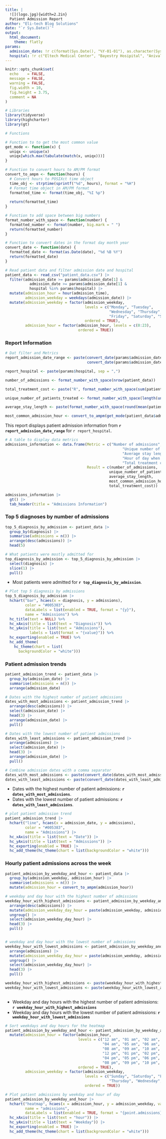 ```yaml
---
title: |
  ![](logo.jpg){width=2.2in}  
  Patient Admission Report
author: "Eli-tech Blog Solutions"
date: "`r Sys.Date()`"
output: 
  html_document:
    theme: flatly
params:
  admission_date: !r c(format(Sys.Date(), "%Y-01-01"), as.character(Sys.Date()))
  hospital: !r c("Eltech Medical Center", "Bayestry Hosipital", "Anival Health Clinic")
---
```


<style type="text/css">

h1.title {
  text-align: center;
}
h4.author { /* Header 4 - and the author and data headers use this too  */
  text-align: center;
}
h4.date { /* Header 4 - and the author and data headers use this too  */
  text-align: center;
}
</style>
 
 <style type="text/css">
 .main-container {
   max-width: 65% !important;
   margin: auto;
 }
 </style>

```r
knitr::opts_chunk$set(
  echo    = FALSE, 
  message = FALSE, 
  warning = FALSE,
  fig.width = 10,
  fig.height = 3.75,
  comment = NA
)

# Libraries 
library(tidyverse)
library(highcharter)
library(gt)

# Functions 

# Function to to get the most common value
get_mode <- function(x) {
  uniqx <- unique(x)
  uniqx[which.max(tabulate(match(x, uniqx)))]
}

# Function to convert hours to AM/PM format
convert_to_ampm <- function(hours) {
  # Convert hours to POSIXct time object
  time_obj <- strptime(sprintf("%d", hours), format = "%H")
  # Format time object in AM/PM format
  formatted_time <- format(time_obj, "%I %p")
  
  return(formatted_time)
}

# Function to add space between big numbers
format_number_with_space <- function(number) {
  formatted_number <- format(number, big.mark = " ")
  return(formatted_number)
}

# Function to convert dates in the format day month year
convert_date <- function(date) {
  formatted_date <- format(as.Date(date), "%d %B %Y")
  return(formatted_date)
}

```

```r
# Read patient data and filter admission date and hospital 
patient_data <- read_csv("patient_data.csv") |> 
  filter(admission_date >= params$admission_date[1] & 
           admission_date >= params$admission_date[1] & 
           hospital %in% params$hospital) |> 
  mutate(admission_hour = hour(admission_time),
         admission_weekday = weekdays(admission_date)) |> 
  mutate(admission_weekday = factor(admission_weekday,
                                    levels = c("Monday", "Tuesday",
                                               "Wednesday", "Thursday",
                                               "Friday", "Saturday", "Sunday"),
                                    ordered = TRUE),
         admission_hour = factor(admission_hour, levels = c(0:23),
                                 ordered = TRUE))
```

### Report Information

```r
# Dat filter and Metrics 
report_admission_date_range <- paste(convert_date(params$admission_date[1]), "to",
                                     convert_date(params$admission_date[2]))

report_hospital <- paste(params$hospital, sep = ",")

number_of_admissions <- format_number_with_space(nrow(patient_data))

total_treatment_cost <- paste("R", format_number_with_space(sum(patient_data$treatment_cost)))

unique_number_of_patients_treated <- format_number_with_space(length(unique(patient_data$patient_id)))

average_stay_length <- paste(format_number_with_space(round(mean(patient_data$length_of_stay), 0)), "days")

most_common_admission_hour <- convert_to_ampm(get_mode(patient_data$admission_hour))

```
This report displays patient admission information from **`r report_admission_date_range`** for `r report_hospital`.

```r
# A table to display data metrics
admissions_information <- data.frame(Metric = c("Number of admissions",
                                                     "Unique number of patients treated",
                                                     "Average stay length",
                                                     "Hour of day when patients are mostly admitted",
                                                     "Total treatment cost"),
                                     Result = c(number_of_admissions,
                                               unique_number_of_patients_treated,
                                               average_stay_length,
                                               most_common_admission_hour,
                                               total_treatment_cost))

admissions_information |> 
  gt() |> 
  tab_header(title = "Admissions Information")
```

### Top 5 diagnoses by number of admissions
```r
top_5_diagnosis_by_admission <- patient_data |> 
  group_by(diagnosis) |> 
  summarise(admissions = n()) |> 
  arrange(desc(admissions)) |> 
  head(5)

# What patients were mostly admitted for
top_diagnosis_by_admission <- top_5_diagnosis_by_admission |> 
  select(diagnosis) |> 
  slice(1) |> 
  pull()
```

- Most patients were admitted for **`r top_diagnosis_by_admission`**.
```r
# Plot top 5 diagnosis by admissions
top_5_diagnosis_by_admission |>  
  hchart("bar", hcaes(x = diagnosis, y = admissions),
         color = "#005383",
         dataLabels = list(enabled = TRUE, format = "{y}"),
         name = "Admissions") %>% 
  hc_title(text = NULL) %>% 
  hc_xAxis(title = list(text = "Diagnosis")) %>% 
  hc_yAxis(title = list(text = "Admissions"),
           labels = list(format = "{value}")) %>% 
  hc_exporting(enabled = TRUE) %>% 
  hc_add_theme(
    hc_theme(chart = list(
      backgroundColor = "white")))
```

### Patient admission trends
```r
patient_admission_trend <- patient_data |> 
  group_by(admission_date) |> 
  summarise(admissions = n()) |> 
  arrange(admission_date)

# Dates with the highest number of patient admissions
dates_with_most_admissions <- patient_admission_trend |> 
  arrange(desc(admissions)) |> 
  select(admission_date) |> 
  head(3) |> 
  arrange(admission_date) |> 
  pull()

# Dates with the lowest number of patient admissions
dates_with_least_admissions <- patient_admission_trend |> 
  arrange(admissions) |> 
  select(admission_date) |> 
  head(3) |> 
  arrange(admission_date) |> 
  pull()

# Combine admission dates with a comma separator 
dates_with_most_admissions <- paste(convert_date(dates_with_most_admissions), collapse = ", ")
dates_with_least_admissions <- paste(convert_date(dates_with_least_admissions), collapse = ", ")
```
- Dates with the highest number of patient admissions: **`r dates_with_most_admissions`**.
- Dates with the lowest number of patient admissions: **`r dates_with_least_admissions`**.

```r
# plot patient admission trend
patient_admission_trend |> 
  hchart("line", hcaes(x = admission_date, y = admissions),
         color = "#005383",
         name = "Admissions") |> 
  hc_xAxis(title = list(text = "Date")) |>  
  hc_yAxis(title = list(text = "Admissions")) |>  
  hc_exporting(enabled = TRUE) |> 
  hc_add_theme(hc_theme(chart = list(backgroundColor = "white")))
```

### Hourly patient admissions across the week
```r
patient_admission_by_weekday_and_hour <- patient_data |> 
  group_by(admission_weekday, admission_hour) |> 
  summarise(admissions = n()) |> 
  mutate(admission_hour = convert_to_ampm(admission_hour))

# weekday and day hour with the highest number of admissions
weekday_hour_with_highest_admissions <- patient_admission_by_weekday_and_hour |> 
  arrange(desc(admissions)) |> 
  mutate(admission_weekday_day_hour = paste(admission_weekday, admission_hour)) |> 
  ungroup() |> 
  select(admission_weekday_day_hour) |> 
  head(3) |> 
  pull()


# weekday and day hour with the lowest number of admissions
weekday_hour_with_lowest_admissions <- patient_admission_by_weekday_and_hour |> 
  arrange(admissions) |> 
  mutate(admission_weekday_day_hour = paste(admission_weekday, admission_hour)) |> 
  ungroup() |> 
  select(admission_weekday_day_hour) |> 
  head(3) |> 
  pull()

weekday_hour_with_highest_admissions <- paste(weekday_hour_with_highest_admissions, collapse = ", ")
weekday_hour_with_lowest_admissions <- paste(weekday_hour_with_lowest_admissions, collapse = ", ")
  
```
- Weekday and day hours with the highest number of patient admissions: **`r weekday_hour_with_highest_admissions`**
- Weekday and day hours with the lowest number of patient admissions: **`r weekday_hour_with_lowest_admissions`**

```r
# Sort weekdays and day hours for the heatmap
patient_admission_by_weekday_and_hour <- patient_admission_by_weekday_and_hour |> 
  mutate(admission_hour = factor(admission_hour,
                                 levels = c("12 am", "01 am", "02 am", "03 am",
                                            "04 am", "05 am", "06 am", "07 am",
                                            "08 am", "09 am", "10 am", "11 am",
                                            "12 pm", "01 pm", "02 pm", "03 pm",
                                            "04 pm", "05 pm", "06 pm", "07 pm",
                                            "08 pm", "09 pm", "10 pm", "11 pm"),
                                 ordered = TRUE),
         admission_weekday = factor(admission_weekday,
                                    levels = c("Sunday", "Saturday", "Friday",
                                               "Thursday", "Wednesday", "Tuesday", "Monday"),
                                    ordered = TRUE)) 

# Plot patient admissions by weekday and hour of day
patient_admission_by_weekday_and_hour |> 
  hchart("heatmap", hcaes(x = admission_hour, y = admission_weekday, value = admissions),
         name = "admissions",
         dataLabels = list(enabled = TRUE, format = "{point.admissions}")) |> 
  hc_xAxis(title = list(text = "hour")) |>  
  hc_yAxis(title = list(text = "Weekday")) |>  
  hc_exporting(enabled = TRUE) |> 
  hc_add_theme(hc_theme(chart = list(backgroundColor = "white")))
  

```





